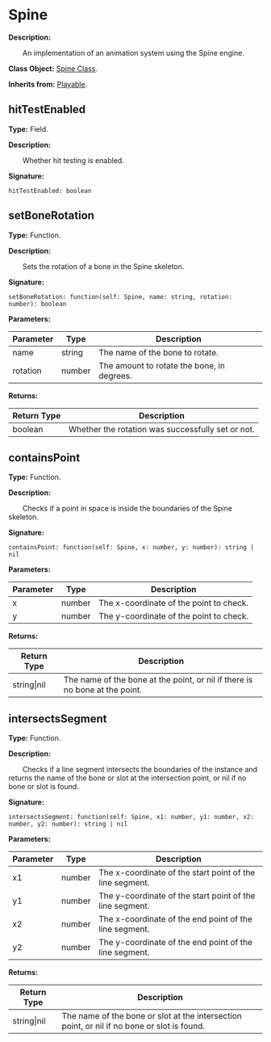 
# Spine

**Description:**

&emsp;&emsp;An implementation of an animation system using the Spine engine.

**Class Object:** [Spine Class](/docs/api/Class%20Object/Spine).

**Inherits from:** [Playable](/docs/api/Class/Playable).

## hitTestEnabled

**Type:** Field.

**Description:**

&emsp;&emsp;Whether hit testing is enabled.

**Signature:**
```tl
hitTestEnabled: boolean
```

## setBoneRotation

**Type:** Function.

**Description:**

&emsp;&emsp;Sets the rotation of a bone in the Spine skeleton.

**Signature:**
```tl
setBoneRotation: function(self: Spine, name: string, rotation: number): boolean
```

**Parameters:**

| Parameter | Type | Description |
| --- | --- | --- |
| name | string | The name of the bone to rotate. |
| rotation | number | The amount to rotate the bone, in degrees. |

**Returns:**

| Return Type | Description |
| --- | --- |
| boolean | Whether the rotation was successfully set or not. |

## containsPoint

**Type:** Function.

**Description:**

&emsp;&emsp;Checks if a point in space is inside the boundaries of the Spine skeleton.

**Signature:**
```tl
containsPoint: function(self: Spine, x: number, y: number): string | nil
```

**Parameters:**

| Parameter | Type | Description |
| --- | --- | --- |
| x | number | The x-coordinate of the point to check. |
| y | number | The y-coordinate of the point to check. |

**Returns:**

| Return Type | Description |
| --- | --- |
| string\|nil | The name of the bone at the point, or nil if there is no bone at the point. |

## intersectsSegment

**Type:** Function.

**Description:**

&emsp;&emsp;Checks if a line segment intersects the boundaries of the instance and returns the name of the bone or slot at the intersection point, or nil if no bone or slot is found.

**Signature:**
```tl
intersectsSegment: function(self: Spine, x1: number, y1: number, x2: number, y2: number): string | nil
```

**Parameters:**

| Parameter | Type | Description |
| --- | --- | --- |
| x1 | number | The x-coordinate of the start point of the line segment. |
| y1 | number | The y-coordinate of the start point of the line segment. |
| x2 | number | The x-coordinate of the end point of the line segment. |
| y2 | number | The y-coordinate of the end point of the line segment. |

**Returns:**

| Return Type | Description |
| --- | --- |
| string\|nil | The name of the bone or slot at the intersection point, or nil if no bone or slot is found. |